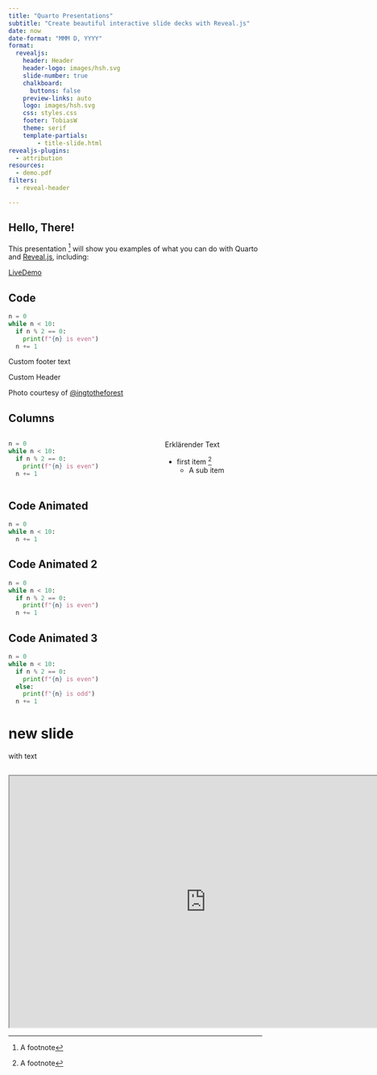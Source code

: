 ```yaml
---
title: "Quarto Presentations"
subtitle: "Create beautiful interactive slide decks with Reveal.js"
date: now
date-format: "MMM D, YYYY"
format:
  revealjs:
    header: Header
    header-logo: images/hsh.svg
    slide-number: true
    chalkboard:
      buttons: false
    preview-links: auto
    logo: images/hsh.svg
    css: styles.css
    footer: TobiasW
    theme: serif
    template-partials:
        - title-slide.html
revealjs-plugins:
  - attribution
resources:
  - demo.pdf
filters:
  - reveal-header

---
```


## Hello, There!

This presentation ^[A footnote] will show you examples of what you can do with Quarto and [Reveal.js](https://revealjs.com), including:

[LiveDemo](#demo){ .btn .btn-outline-primary role="button"}

## Code

```python{.python code-line-numbers="2|4"}
n = 0
while n < 10:
  if n % 2 == 0:
    print(f"{n} is even")
  n += 1
```

::: footer
Custom footer text
:::

::: header

Custom Header

:::

::: {.attribution}
Photo courtesy of [@ingtotheforest](https://unsplash.com/@ingtotheforest)
:::

## Columns
:::: {.columns}

::: {.column width="60%"}
```python{.python code-line-numbers="2|4"}
n = 0
while n < 10:
  if n % 2 == 0:
    print(f"{n} is even")
  n += 1
```
:::

::: {.column width="40%"}
Erklärender Text

- first item ^[A footnote]
    - A sub item
:::

::::

## Code Animated {auto-animate="true"}

```python
n = 0
while n < 10:
  n += 1
```

## Code Animated 2 {auto-animate="true"}

```python
n = 0
while n < 10:
  if n % 2 == 0:
    print(f"{n} is even")
  n += 1
```

## Code Animated 3 {auto-animate="true"}

```python
n = 0
while n < 10:
  if n % 2 == 0:
    print(f"{n} is even")
  else:
    print(f"{n} is odd")
  n += 1
```

# new slide
with text

## {#demo}
```{=html}
<iframe width="780" height="500" src="https://studymodules.tobi.win/faculties" title="Webpage example"></iframe>
```